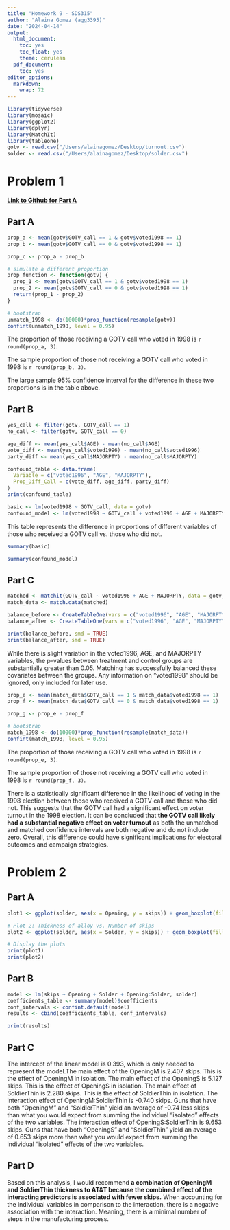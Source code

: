 ```yaml
---
title: "Homework 9 - SDS315"
author: "Alaina Gomez (agg3395)"
date: "2024-04-14"
output:
  html_document:
    toc: yes
    toc_float: yes
    theme: cerulean
  pdf_document:
    toc: yes
editor_options: 
  markdown: 
    wrap: 72
---
```


```r
library(tidyverse)
library(mosaic)
library(ggplot2)
library(dplyr)
library(MatchIt)
library(tableone)
gotv <- read.csv("/Users/alainagomez/Desktop/turnout.csv")
solder <- read.csv("/Users/alainagomez/Desktop/solder.csv")
```

# Problem 1

[**Link to Github for Part A**](https://github.com/AlainaGomez/Homework-9---SDS315)

## Part A

```r
prop_a <- mean(gotv$GOTV_call == 1 & gotv$voted1998 == 1)
prop_b <- mean(gotv$GOTV_call == 0 & gotv$voted1998 == 1)

prop_c <- prop_a - prop_b

# simulate a different proportion
prop_function <- function(gotv) {
  prop_1 <- mean(gotv$GOTV_call == 1 & gotv$voted1998 == 1)
  prop_2 <- mean(gotv$GOTV_call == 0 & gotv$voted1998 == 1)
  return(prop_1 - prop_2)
}

# bootstrap
unmatch_1998 <- do(10000)*prop_function(resample(gotv))
confint(unmatch_1998, level = 0.95)
```

The proportion of those receiving a GOTV call who voted in 1998 is
`r round(prop_a, 3)`.

The sample proportion of those not receiving a GOTV call who voted in
1998 is `r round(prop_b, 3)`.

The large sample 95% confidence interval for the difference in these two proportions is in the table above.

## Part B

```r
yes_call <- filter(gotv, GOTV_call == 1)
no_call <- filter(gotv, GOTV_call == 0)

age_diff <- mean(yes_call$AGE) - mean(no_call$AGE)
vote_diff <- mean(yes_call$voted1996) - mean(no_call$voted1996)
party_diff <- mean(yes_call$MAJORPTY) - mean(no_call$MAJORPTY)

confound_table <- data.frame(
  Variable = c("voted1996", "AGE", "MAJORPTY"),
  Prop_Diff_Call = c(vote_diff, age_diff, party_diff)
)
print(confound_table)

basic <- lm(voted1998 ~ GOTV_call, data = gotv)
confound_model <- lm(voted1998 ~ GOTV_call + voted1996 + AGE + MAJORPTY, data = gotv)
```

This table represents the difference in proportions of different
variables of those who received a GOTV call vs. those who did not.

```r
summary(basic)
```

```r
summary(confound_model)
```

## Part C

```r
matched <- matchit(GOTV_call ~ voted1996 + AGE + MAJORPTY, data = gotv, method = "nearest", ratio = 5)
match_data <- match.data(matched)

balance_before <- CreateTableOne(vars = c("voted1996", "AGE", "MAJORPTY", "voted1998"), data = gotv)
balance_after <- CreateTableOne(vars = c("voted1996", "AGE", "MAJORPTY", "voted1998"), strata = "GOTV_call", data = match_data)

print(balance_before, smd = TRUE)
print(balance_after, smd = TRUE)
```

While there is slight variation in the voted1996, AGE, and MAJORPTY variables, the p-values between treatment and control groups are substantially greater than 0.05. Matching has successfully balanced these covariates between the groups. Any information on "voted1998" should be ignored, only included for later use.

```r
prop_e <- mean(match_data$GOTV_call == 1 & match_data$voted1998 == 1)
prop_f <- mean(match_data$GOTV_call == 0 & match_data$voted1998 == 1)

prop_g <- prop_e - prop_f

# bootstrap
match_1998 <- do(10000)*prop_function(resample(match_data))
confint(match_1998, level = 0.95)
```

The proportion of those receiving a GOTV call who voted in 1998 is
`r round(prop_e, 3)`.

The sample proportion of those not receiving a GOTV call who voted in
1998 is `r round(prop_f, 3)`.

There is a statistically significant difference in the likelihood of
voting in the 1998 election between those who received a GOTV call and
those who did not. This suggests that the GOTV call had a significant
effect on voter turnout in the 1998 election. It can be concluded that
**the GOTV call likely had a substantial negative effect on voter turnout**
as both the unmatched and matched confidence intervals are both negative
and do not include zero. Overall, this difference could have significant
implications for electoral outcomes and campaign strategies.

# Problem 2

## Part A

```r
plot1 <- ggplot(solder, aes(x = Opening, y = skips)) + geom_boxplot(fill = "skyblue", color = "black") + labs(title = "Opening Size and Number of Skips", x = "Size of Opening of Solder Gun", y = "Number of Skips") + theme_minimal()

# Plot 2: Thickness of alloy vs. Number of skips
plot2 <- ggplot(solder, aes(x = Solder, y = skips)) + geom_boxplot(fill = "pink", color = "black") + labs(title = "Solder Thickness and Number of Skips", x = "Thickness of Alloy Used for Soldering", y = "Number of Skips") + theme_minimal()

# Display the plots
print(plot1)
print(plot2)
```

## Part B

```r
model <- lm(skips ~ Opening + Solder + Opening:Solder, solder)
coefficients_table <- summary(model)$coefficients
conf_intervals <- confint.default(model)
results <- cbind(coefficients_table, conf_intervals)

print(results)
```

## Part C

The intercept of the linear model is 0.393, which is only needed to represent the model.The main effect of the OpeningM is 2.407 skips. This is the effect of OpeningM in isolation. The main effect of the OpeningS is 5.127 skips. This is the effect of OpeningS in isolation. The main effect of SoldierThin is 2.280 skips. This is the effect of SoldierThin in isolation. The interaction effect of OpeningM:SoldierThin is -0.740 skips. Guns that have both "OpeningM" and "SoldierThin" yield an average of -0.74 less skips than what you would expect from summing the individual “isolated” effects of the two variables. The interaction effect of OpeningS:SoldierThin is 9.653 skips. Guns that have both "OpeningS" and "SoldierThin" yield an average of 0.653 skips more than what you would expect from summing the individual “isolated” effects of the two variables.

## Part D

Based on this analysis, I would recommend **a combination of OpeningM and SoldierThin thickness to AT&T because the combined effect of the interacting predictors is associated with fewer skips.** When accounting for the individual variables in comparison to the interaction, there is a negative association with the interaction. Meaning, there is a minimal number of steps in the manufacturing process.
